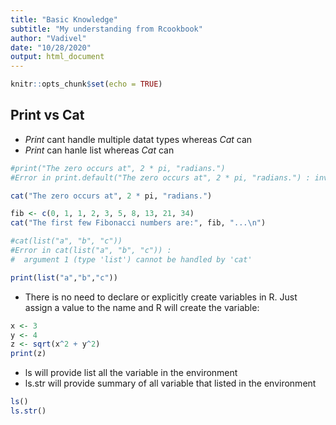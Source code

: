 ```yaml
---
title: "Basic Knowledge"
subtitle: "My understanding from Rcookbook" 
author: "Vadivel"
date: "10/28/2020"
output: html_document
---
```


```r
knitr::opts_chunk$set(echo = TRUE)
```

## Print vs Cat 
* *Print* cant handle multiple datat types  whereas *Cat* can
* *Print* can hanle list whereas *Cat* can


```r
#print("The zero occurs at", 2 * pi, "radians.")
#Error in print.default("The zero occurs at", 2 * pi, "radians.") : invalid #'quote' argument
```


```r
cat("The zero occurs at", 2 * pi, "radians.")

```


```r
fib <- c(0, 1, 1, 2, 3, 5, 8, 13, 21, 34)
cat("The first few Fibonacci numbers are:", fib, "...\n")

```


```r
#cat(list("a", "b", "c"))
#Error in cat(list("a", "b", "c")) : 
#  argument 1 (type 'list') cannot be handled by 'cat'

```

```r
print(list("a","b","c"))
```

* There is no need to declare or explicitly create variables in R. Just assign a value to the name and R will create the variable:


```r
x <- 3
y <- 4
z <- sqrt(x^2 + y^2)
print(z)
```

* ls will provide list all the variable in the environment
* ls.str will provide summary of all variable that listed in the environment

```r

ls()
ls.str()
```